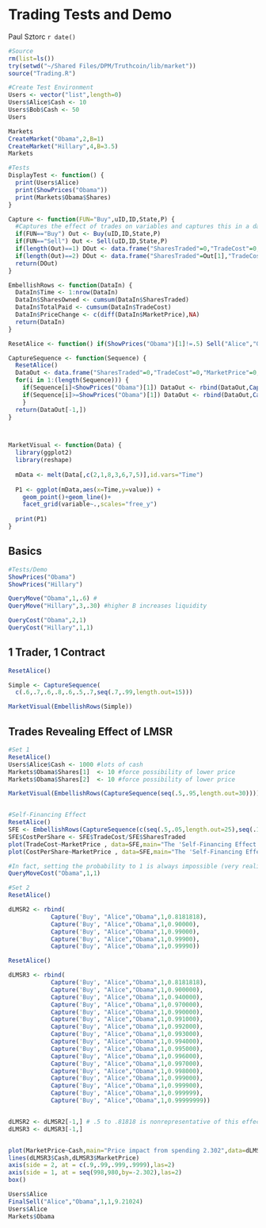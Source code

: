 Trading Tests and Demo
========================================================
Paul Sztorc
`r date()`

```r
#Source
rm(list=ls())
try(setwd("~/Shared Files/DPM/Truthcoin/lib/market"))
source("Trading.R")

#Create Test Environment
Users <- vector("list",length=0)
Users$Alice$Cash <- 10
Users$Bob$Cash <- 50
Users

Markets
CreateMarket("Obama",2,B=1)
CreateMarket("Hillary",4,B=3.5)
Markets
```

```r
#Tests
DisplayTest <- function() {
  print(Users$Alice)
  print(ShowPrices("Obama"))
  print(Markets$Obama$Shares)
}

Capture <- function(FUN="Buy",uID,ID,State,P) {
  #Captures the effect of trades on variables and captures this in a data frame.
  if(FUN=="Buy") Out <- Buy(uID,ID,State,P)
  if(FUN=="Sell") Out <- Sell(uID,ID,State,P)
  if(length(Out)==1) DOut <- data.frame("SharesTraded"=0,"TradeCost"=0,"MarketPrice"=ShowPrices(ID)[State],"Cash"=Users[[uID]]$Cash)
  if(length(Out)==2) DOut <- data.frame("SharesTraded"=Out[1],"TradeCost"=Out[2],"MarketPrice"=P,"Cash"=Users[[uID]]$Cash)
  return(DOut)
}

EmbellishRows <- function(DataIn) {
  DataIn$Time <- 1:nrow(DataIn)
  DataIn$SharesOwned <- cumsum(DataIn$SharesTraded)
  DataIn$TotalPaid <- cumsum(DataIn$TradeCost)
  DataIn$PriceChange <- c(diff(DataIn$MarketPrice),NA)
  return(DataIn)
}

ResetAlice <- function() if(ShowPrices("Obama")[1]!=.5) Sell("Alice","Obama",1,.5)

CaptureSequence <- function(Sequence) {
  ResetAlice()
  DataOut <- data.frame("SharesTraded"=0,"TradeCost"=0,"MarketPrice"=0,"Cash"=0)
  for(i in 1:(length(Sequence))) {
    if(Sequence[i]<ShowPrices("Obama")[1]) DataOut <- rbind(DataOut,Capture('Sell',"Alice","Obama",1,Sequence[i]))
    if(Sequence[i]>=ShowPrices("Obama")[1]) DataOut <- rbind(DataOut,Capture('Buy',"Alice","Obama",1,Sequence[i]))
    }
  return(DataOut[-1,])
}



MarketVisual <- function(Data) {
  library(ggplot2)
  library(reshape)
  
  mData <- melt(Data[,c(2,1,8,3,6,7,5)],id.vars="Time")
  
  P1 <- ggplot(mData,aes(x=Time,y=value)) +
    geom_point()+geom_line()+
    facet_grid(variable~.,scales="free_y")
  
  print(P1)
}


```

Basics
-----------------------
```r

#Tests/Demo
ShowPrices("Obama")
ShowPrices("Hillary")

QueryMove("Obama",1,.6) #
QueryMove("Hillary",3,.30) #higher B increases liquidity

QueryCost("Obama",2,1)
QueryCost("Hillary",1,1)

```

1 Trader, 1 Contract
------------------------
```r

ResetAlice()

Simple <- CaptureSequence(
  c(.6,.7,.6,.8,.6,.5,.7,seq(.7,.99,length.out=15)))

MarketVisual(EmbellishRows(Simple))
```

Trades Revealing Effect of LMSR
-----------------------------------
```r

#Set 1
ResetAlice()
Users$Alice$Cash <- 1000 #lots of cash
Markets$Obama$Shares[1]  <- 10 #force possibility of lower price
Markets$Obama$Shares[2]  <- 10 #force possibility of lower price

MarketVisual(EmbellishRows(CaptureSequence(seq(.5,.95,length.out=30))))


#Self-Financing Effect
ResetAlice()
SFE <- EmbellishRows(CaptureSequence(c(seq(.5,.05,length.out=25),seq(.1,.5,length.out=4),seq(.5,.95,length.out=15))))
SFE$CostPerShare <- SFE$TradeCost/SFE$SharesTraded
plot(TradeCost~MarketPrice , data=SFE,main="The 'Self-Financing Effect'",sub="Cost to trade s.t. MarketPrice increases by 0.01551724.",xlim=c(.55,1))
plot(CostPerShare~MarketPrice , data=SFE,main="The 'Self-Financing Effect II'",sub="Each share eventually worth either $0 or $1, costs approximately its own price.")

#In fact, setting the probability to 1 is always impossible (very realistic).
QueryMoveCost("Obama",1,1)

#Set 2
ResetAlice()

dLMSR2 <- rbind(
            Capture('Buy', "Alice","Obama",1,0.8181818),
            Capture('Buy', "Alice","Obama",1,0.90000),
            Capture('Buy', "Alice","Obama",1,0.99000),
            Capture('Buy', "Alice","Obama",1,0.99900),
            Capture('Buy', "Alice","Obama",1,0.99990))

ResetAlice()

dLMSR3 <- rbind(
            Capture('Buy', "Alice","Obama",1,0.8181818),
            Capture('Buy', "Alice","Obama",1,0.900000),
            Capture('Buy', "Alice","Obama",1,0.940000),
            Capture('Buy', "Alice","Obama",1,0.970000),
            Capture('Buy', "Alice","Obama",1,0.990000),
            Capture('Buy', "Alice","Obama",1,0.991000),
            Capture('Buy', "Alice","Obama",1,0.992000),
            Capture('Buy', "Alice","Obama",1,0.993000),
            Capture('Buy', "Alice","Obama",1,0.994000),
            Capture('Buy', "Alice","Obama",1,0.995000),
            Capture('Buy', "Alice","Obama",1,0.996000),
            Capture('Buy', "Alice","Obama",1,0.997000),
            Capture('Buy', "Alice","Obama",1,0.998000),
            Capture('Buy', "Alice","Obama",1,0.999000),
            Capture('Buy', "Alice","Obama",1,0.999900),
            Capture('Buy', "Alice","Obama",1,0.999999),
            Capture('Buy', "Alice","Obama",1,0.99999999))


dLMSR2 <- dLMSR2[-1,] # .5 to .81818 is nonrepresentative of this effect
dLMSR3 <- dLMSR3[-1,] 


plot(MarketPrice~Cash,main="Price impact from spending 2.302",data=dLMSR2,xlim=c(999,988),axes=FALSE)
lines(dLMSR3$Cash,dLMSR3$MarketPrice)
axis(side = 2, at = c(.9,.99,.999,.9999),las=2)
axis(side = 1, at = seq(998,980,by=-2.302),las=2)
box()

```


```r

Users$Alice
FinalSell("Alice","Obama",1,1,9.21024)
Users$Alice
Markets$Obama

```

